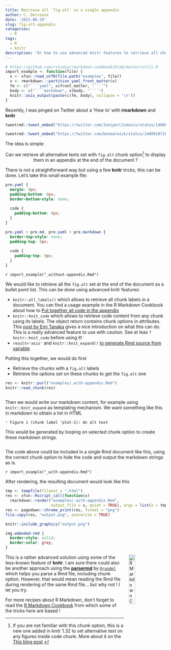 ```yaml
---
title: Retrieve all `fig.alt` in a single appendix
author: C. Dervieux
date: '2021-06-29'
slug: fig-alt-appendix
categories:
  - R
tags:
  - R
  - knitr
description: 'Or how to use advanced knitr features to retrieve all chunk options'
---
```


```r
# https://github.com/rstudio/rmarkdown-cookbook/blob/master/utils.R
import_example <- function(file) {
  x <- xfun::read_utf8(file.path("examples", file))
  x <- rmarkdown:::partition_yaml_front_matter(x)
  fm <- c("````yaml", x$front_matter, "````")
  body <- c("````markdown", x$body, "````")
  knitr::asis_output(paste(c(fm, body), collapse = '\n'))
}
```


Recently, I was pinged on Twitter about a 'How to' with **rmarkdown** and **knitr**

```r
tweetrmd::tweet_embed("https://twitter.com/JuniperLSimonis/status/1408886794297307137", align = "center")
```

```r
tweetrmd::tweet_embed("https://twitter.com/benmarwick/status/1408910726580736000", hide_thread = TRUE, align = "center")
```

The idea is simple: 

::: {.center style="text-align:center"}
Can we retrieve all alternative texts set with `fig.alt` chunk option[^figaltopt] to display them in an appendix at the end of the document ? 
:::

[^figaltopt]: If you are not familiar with this chunk option, this is a new one added in knitr 1.32 to set alternative text on any figures inside code chunk. More about it on the [This blog post](https://blog.rstudio.com/2021/04/20/knitr-fig-alt/).

There is not a straightforward way but using a few **knitr** tricks, this can be done. Let's take this small example file: 

```scss
pre.yaml {
  margin: 0px;
  padding-bottom: 0px;
  border-bottom-style: none;
  
  code {
    padding-bottom: 0px;
  }
}

pre.yaml + pre.md, pre.yaml + pre.markdown {
  border-top-style: none;
  padding-top: 0px;
  
  code {
    padding-top: 0px;
  }
}
```


`r import_example("_without-appendix.Rmd")`

We would like to retrieve all the `fig.alt` set at the end of the document as a bullet point list. This can be done using advanced knitr features: 

* `knitr::all_labels()` which allows to retrieve all chunk labels in a document. You can find a usage example in the R Markdown Cookbook about how to [Put together all code in the appendix](https://bookdown.org/yihui/rmarkdown-cookbook/code-appendix.html#code-appendix)
* `knitr::knit_code` which allows to retrieve code content from any chunk using its labels. The object return contains chunk options in attributes. This [post by Emi Tanaka](https://emitanaka.rbind.io/post/knitr-knitr-code/) gives a nice introduction on what this can do. This is a really advanced feature to use with caution. See at leas `?knitr::knit_code` before using it!
* `result='asis'` and `knitr::knit_expand()` [to generate Rmd source from variable](https://bookdown.org/yihui/rmarkdown-cookbook/knit-expand.html). 

Putting this together, we would do first

* Retrieve the chunks with a `fig.alt` labels
* Retrieve the options set on these chunks to get the `fig.alt` one

```r
res <- knitr::purl("examples/_with-appendix.Rmd")
knitr::read_chunk(res)
```

```r
```

Then we would write our markdown content, for example using `knitr::knit_expand` as templating mechanism. We want something like this in markdown to obtain a list in HTML

````markdown
* Figure 1 (chunk label 'plot-1): An alt text
````

This would be generated by looping on selected chunk option to create these markdown strings.

```r
```

The code above could be included in a single Rmd document like this, using the correct chunk option to hide the code and output the markdown strings as is.

`r import_example("_with-appendix.Rmd")`

After rendering, the resulting document would look like this 

```r
tmp <- tempfile(fileext = ".html")
res <- xfun::Rscript_call(function(x) 
  rmarkdown::render("examples/_with-appendix.Rmd", 
                    output_file = x, quiet = TRUE), args = list(x = tmp))
res <- pagedown::chrome_print(res, format = "png")
file.copy(res, "output.png", overwrite = TRUE)
```

```r
knitr::include_graphics("output.png")
```

```css
img.embeded-rmd {
  border-style: solid;
  border-color: grey;
}
```

```{=html}
<img src="https://bookdown.org/yihui/rmarkdown-cookbook/images/cover.png" alt="R Markdown Cookbook cover image" data-external=1 style="width: 20%; padding: 0 15px; margin: 0 0; float: right;"/>
```

This is a rather advanced solution using some of the less-known feature of **knitr**. I am sure there could also be another approach using the [**parsermd**](https://rundel.github.io/parsermd/) by [`@rundel`](https://github.com/rundel) which helps you parse a Rmd file, including chunk option. However, that would mean reading the Rmd file during rendering of the same Rmd file... but why not ! I let you try.

For more recipes about R Markdown, don't forget to read the [R Markdown Cookbook](https://bookdown.org/yihui/rmarkdown-cookbook/) from which some of the tricks here are based !



